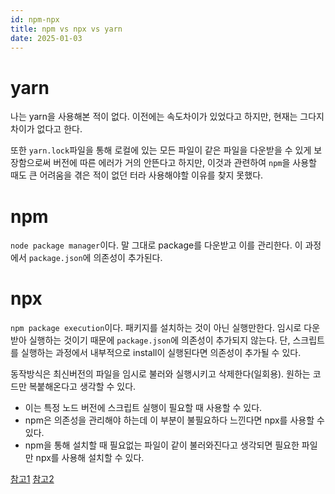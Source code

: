 ```yaml
---
id: npm-npx
title: npm vs npx vs yarn
date: 2025-01-03
---
```


# yarn

나는 yarn을 사용해본 적이 없다. 이전에는 속도차이가 있었다고 하지만, 현재는 그다지 차이가 없다고 한다.

또한 `yarn.lock`파일을 통해 로컬에 있는 모든 파일이 같은 파일을 다운받을 수 있게 보장함으로써 버전에 따른 에러가 거의 안뜬다고 하지만, 이것과 관련하여 `npm`을 사용할 때도 큰 어려움을 겪은 적이 없던 터라 사용해야할 이유를 찾지 못했다.

# npm

`node package manager`이다. 말 그대로 package를 다운받고 이를 관리한다. 이 과정에서 `package.json`에 의존성이 추가된다.

# npx

`npm package execution`이다. 패키지를 설치하는 것이 아닌 실행만한다. 임시로 다운받아 실행하는 것이기 때문에 `package.json`에 의존성이 추가되지 않는다.
단, 스크립트를 실행하는 과정에서 내부적으로 install이 실행된다면 의존성이 추가될 수 있다.

동작방식은 최신버전의 파일을 임시로 불러와 실행시키고 삭제한다(일회용). 원하는 코드만 복붙해온다고 생각할 수 있다.

- 이는 특정 노드 버전에 스크립트 실행이 필요할 때 사용할 수 있다.
- npm은 의존성을 관리해야 하는데 이 부분이 불필요하다 느낀다면 npx를 사용할 수 있다.
- npm을 통해 설치할 때 필요없는 파일이 같이 불러와진다고 생각되면 필요한 파일만 npx를 사용해 설치할 수 있다.

[참고1](https://velog.io/@developer-sora/TIL-npm-npx-yarn-%EC%B0%A8%EC%9D%B4)
[참고2](https://youngmin.hashnode.dev/npm-npx)
